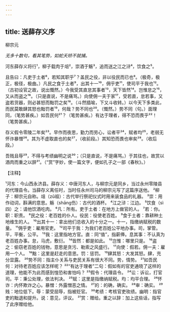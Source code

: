 ```yaml
---
---
---
```

title: 送薛存义序
---



柳宗元

*无多十数句，看其笔势，如蛇夭矫不就捕。*

河东薛存义将行¹，柳子载肉于俎²，崇酒于觞³，追而送之江之浒⁴，饮食之⁵。

且告曰：凡吏于土者⁶，若知其职乎⁷？盖民之役，非以役民而已也⁸。（极奇，极正，极径，极曲。）凡民之食于土者⁹，出其十一¹⁰，佣乎吏¹¹，使司平于我也¹²。（古初设官之故，说出慨然。）今我受其直怠其事者¹³，天下皆然¹⁴。岂惟怠之¹⁵，又从而盗之¹⁶。（只是直说，不是痛骂。）向使佣一夫于家¹⁷，受若直，怠若事，又盗若货器，则必甚怒而黜罚之矣¹⁸。（斗然插喻，下又斗收转。）以今天下多类此，而民莫敢肆其怒也黜罚者¹⁹，何哉？势不同也²⁰。（慨然。）势不同（句。）面理同，（笔势甚疾。）如吾民何²¹？（笔势甚疾。）有达于理者，得不恐而畏乎²²！（笔势甚疾。）

存义假令零陵二年矣²³。早作而夜思，勤力而劳心，讼者平²⁴，赋者均²⁵，老弱无怀诈暴憎²⁶。其为不虚取直也的矣²⁷，（收前段。）其知恐而畏也审矣²⁸。（收后段。）

吾贱且辱²⁹，不得与考绩幽明之说³⁰；（只是直说，不是痛骂。）于其往也，故赏以酒肉而重之以辞³¹。（“赏”字妙，使一篇文字，便如孔子之一部《春秋》。）

【注释】

¹河东：今山西永济县。薛存义：中唐河东人，与柳宗元是同乡，当过永州零陵县的代理县令。当薛存义离任时，当时任永州司马的柳宗元写了这篇序送他。
²柳子：柳宗元自称。俎（zǔ祖）：古代举行祭祀仪式时用来装食品的礼器。
³崇：用作动词，斟满的意思。觞（shāng伤）：古代的酒杯。
⁴江之浒：江边。
⁵饮食（sì四）之：请他饮酒吃肉。
⁶凡：所有。吏于土者：在地方上做官的人。
⁷若：你。职：职责。
⁸民之役：老百姓的仆人。役民：役使老百姓。
⁹食于土者：靠耕种土地维生的人。
¹⁰出其十一：拿出他们总收入的十分之一。十一，指缴纳赋税的数量。
¹¹佣乎吏：雇用官吏。
¹²司平于我：为我们老百姓公平地办事。司，掌管。平，平衡，公平。
¹³我：这里指地方官。直：同“值”，指薪俸。息其事：不认真为老百姓办事。怠，马虎，敷衍。
¹⁴皆然：都是如此。
¹⁵岂惟：哪里只是。
¹⁶盗之：偷窃老百姓的钱物，意思是贪污、勒索之风盛行。
¹⁷向使：假若。佣一夫：雇用一个人。
¹⁸黜：这里是赶走的意思。罚：惩罚。
¹⁹肆其怒：大发其怒。肆，充分显露。
²⁰势不同：指主仆关系与吏民关系有很大不同。势，情势。
²¹如吾民何：对待老百姓应该怎样呢？
²²“有达于理者”二句：假如有的官吏通晓了这样的道理，他能不为此而感到惶恐和害怕吗？
²³假令：代理县令。
²⁴讼：诉讼，打官司。平：秉公处理，依法判决。
²⁵赋：这里是指缴纳赋税。均：均平合理。
²⁶怀诈：内怀欺诈之心。暴憎：外露憎恶之情。
²⁷的：的确，确实。
²⁸审：确实。
²⁹贱：地位低下。辱：蒙受屈辱，指被贬官。
³⁰考绩：考核官吏玫绩。幽明：指官吏的黜退和提升。说：意见，评议。
³¹赏：赠给。重之以辞：加上这些话，指写了此序赠给他。